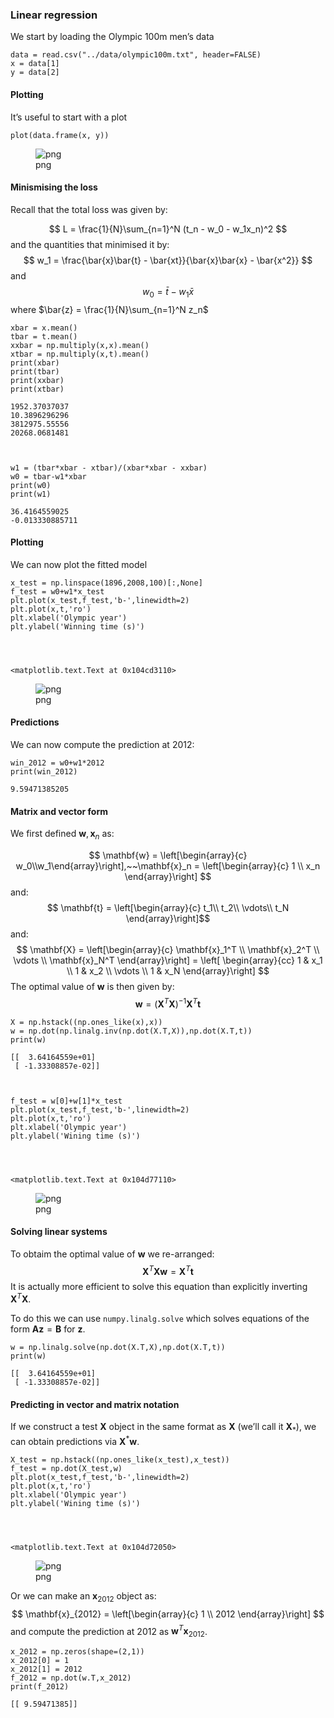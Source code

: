 
<h3>Linear regression</h3>
<p>We start by loading the Olympic 100m men's data</p>

```
data = read.csv("../data/olympic100m.txt", header=FALSE)
x = data[1]
y = data[2]
```
<h4>Plotting</h4>
<p>It's useful to start with a plot</p>

```
plot(data.frame(x, y))
```


![png](linear_regression_files/linear_regression_3_1.png)


<h4>Minismising the loss</h4>
<p>Recall that the total loss was given by:</p>
$$ L = \frac{1}{N}\sum_{n=1}^N (t_n - w_0 - w_1x_n)^2 $$
and the quantities that minimised it by:
$$ w_1 = \frac{\bar{x}\bar{t} - \bar{xt}}{\bar{x}\bar{x} - \bar{x^2}} $$
and
$$ w_0 = \bar{t} - w_1\bar{x} $$
where $\bar{z} = \frac{1}{N}\sum_{n=1}^N z_n$


    xbar = x.mean()
    tbar = t.mean()
    xxbar = np.multiply(x,x).mean()
    xtbar = np.multiply(x,t).mean()
    print(xbar)
    print(tbar)
    print(xxbar)
    print(xtbar)

    1952.37037037
    10.3896296296
    3812975.55556
    20268.0681481



    w1 = (tbar*xbar - xtbar)/(xbar*xbar - xxbar)
    w0 = tbar-w1*xbar
    print(w0)
    print(w1)

    36.4164559025
    -0.013330885711


<h4>Plotting</h4>
<p>We can now plot the fitted model</p>


    x_test = np.linspace(1896,2008,100)[:,None]
    f_test = w0+w1*x_test
    plt.plot(x_test,f_test,'b-',linewidth=2)
    plt.plot(x,t,'ro')
    plt.xlabel('Olympic year')
    plt.ylabel('Winning time (s)')




    <matplotlib.text.Text at 0x104cd3110>




![png](linear_regression_files/linear_regression_8_1.png)


<h4>Predictions</h4>
<p>We can now compute the prediction at 2012:</p>


    win_2012 = w0+w1*2012
    print(win_2012)

    9.59471385205


<h4>Matrix and vector form</h4>
<p>We first defined $\mathbf{w},\mathbf{x}_n$ as:</p>
$$ \mathbf{w} = \left[\begin{array}{c} w_0\\w_1\end{array}\right],~~\mathbf{x}_n
= \left[\begin{array}{c} 1 \\ x_n \end{array}\right] $$
and:
$$ \mathbf{t} = \left[\begin{array}{c} t_1\\ t_2\\ \vdots\\ t_N
\end{array}\right]$$
and:
$$ \mathbf{X} = \left[\begin{array}{c} \mathbf{x}_1^T \\ \mathbf{x}_2^T \\
\vdots \\ \mathbf{x}_N^T \end{array}\right] = \left[ \begin{array}{cc} 1 & x_1
\\ 1 & x_2 \\ \vdots \\ 1 & x_N \end{array}\right] $$
The optimal value of $\mathbf{w}$ is then given by:
$$ \mathbf{w} = \left(\mathbf{X}^T\mathbf{X}\right)^{-1}\mathbf{X}^T\mathbf{t}
$$


    X = np.hstack((np.ones_like(x),x))
    w = np.dot(np.linalg.inv(np.dot(X.T,X)),np.dot(X.T,t))
    print(w)

    [[  3.64164559e+01]
     [ -1.33308857e-02]]



    f_test = w[0]+w[1]*x_test
    plt.plot(x_test,f_test,'b-',linewidth=2)
    plt.plot(x,t,'ro')
    plt.xlabel('Olympic year')
    plt.ylabel('Wining time (s)')




    <matplotlib.text.Text at 0x104d77110>




![png](linear_regression_files/linear_regression_13_1.png)


<h4>Solving linear systems</h4>
<p>To obtaim the optimal value of $\mathbf{w}$ we re-arranged:
$$ \mathbf{X}^T\mathbf{X}\mathbf{w} = \mathbf{X}^T\mathbf{t} $$
It is actually more efficient to solve this equation than explicitly inverting
$\mathbf{X}^T\mathbf{X}$.</p>
<p>To do this we can use `numpy.linalg.solve` which solves equations of the form
$\mathbf{A}\mathbf{z} = \mathbf{B}$ for $\mathbf{z}$.</p>


    w = np.linalg.solve(np.dot(X.T,X),np.dot(X.T,t))
    print(w)

    [[  3.64164559e+01]
     [ -1.33308857e-02]]


<h4>Predicting in vector and matrix notation</h4>
<p>If we construct a test $\mathbf{X}$ object in the same format as $\mathbf{X}$
(we'll call it $\mathbf{X}_{*}$), we can obtain predictions via
$\mathbf{X}^*\mathbf{w}$.


    X_test = np.hstack((np.ones_like(x_test),x_test))
    f_test = np.dot(X_test,w)
    plt.plot(x_test,f_test,'b-',linewidth=2)
    plt.plot(x,t,'ro')
    plt.xlabel('Olympic year')
    plt.ylabel('Wining time (s)')




    <matplotlib.text.Text at 0x104d72050>




![png](linear_regression_files/linear_regression_17_1.png)


<p>Or we can make an $\mathbf{x}_{2012}$ object as:
$$ \mathbf{x}_{2012} = \left[\begin{array}{c} 1 \\ 2012 \end{array}\right] $$
and compute the prediction at 2012 as $\mathbf{w}^T\mathbf{x}_{2012}$.</p>


    x_2012 = np.zeros(shape=(2,1))
    x_2012[0] = 1
    x_2012[1] = 2012
    f_2012 = np.dot(w.T,x_2012)
    print(f_2012)

    [[ 9.59471385]]



    
 